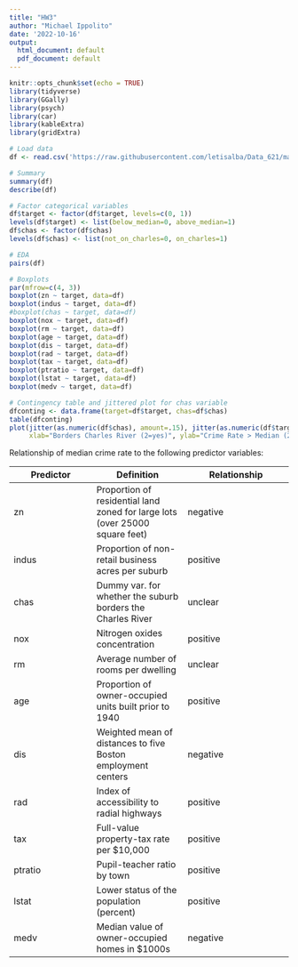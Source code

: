```yaml
---
title: "HW3"
author: "Michael Ippolito"
date: '2022-10-16'
output:
  html_document: default
  pdf_document: default
---
```


```r

knitr::opts_chunk$set(echo = TRUE)
library(tidyverse)
library(GGally)
library(psych)
library(car)
library(kableExtra)
library(gridExtra)

```


```r

# Load data
df <- read.csv('https://raw.githubusercontent.com/letisalba/Data_621/master/Homework_3/csv/crime-training-data_modified.csv')

# Summary
summary(df)
describe(df)

# Factor categorical variables
df$target <- factor(df$target, levels=c(0, 1))
levels(df$target) <- list(below_median=0, above_median=1)
df$chas <- factor(df$chas)
levels(df$chas) <- list(not_on_charles=0, on_charles=1)

# EDA
pairs(df)

# Boxplots
par(mfrow=c(4, 3))
boxplot(zn ~ target, data=df)
boxplot(indus ~ target, data=df)
#boxplot(chas ~ target, data=df)
boxplot(nox ~ target, data=df)
boxplot(rm ~ target, data=df)
boxplot(age ~ target, data=df)
boxplot(dis ~ target, data=df)
boxplot(rad ~ target, data=df)
boxplot(tax ~ target, data=df)
boxplot(ptratio ~ target, data=df)
boxplot(lstat ~ target, data=df)
boxplot(medv ~ target, data=df)

# Contingency table and jittered plot for chas variable
dfconting <- data.frame(target=df$target, chas=df$chas)
table(dfconting)
plot(jitter(as.numeric(df$chas), amount=.15), jitter(as.numeric(df$target), amount=0.03), 
     xlab="Borders Charles River (2=yes)", ylab="Crime Rate > Median (2=yes)", col=df$chas, pch=as.numeric(df$chas))


```

Relationship of median crime rate to the following predictor variables:

| Predictor | Definition | Relationship |
|-----------|------------|--------------|
| zn | Proportion of residential land zoned for large lots (over 25000 square feet) | negative |
| indus | Proportion of non-retail business acres per suburb | positive |
| chas | Dummy var. for whether the suburb borders the Charles River | unclear |
| nox | Nitrogen oxides concentration | positive |
| rm | Average number of rooms per dwelling | unclear |
| age | Proportion of owner-occupied units built prior to 1940 | positive |
| dis | Weighted mean of distances to five Boston employment centers | negative |
| rad | Index of accessibility to radial highways | positive |
| tax | Full-value property-tax rate per $10,000 | positive |
| ptratio | Pupil-teacher ratio by town | positive |
| lstat | Lower status of the population (percent) | positive |
| medv | Median value of owner-occupied homes in $1000s | negative |


```r



```
